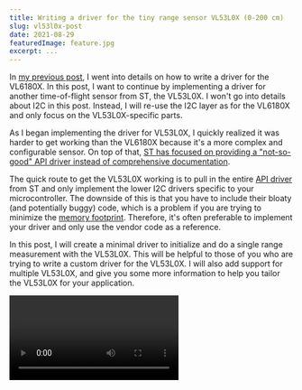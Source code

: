 ```yaml
---
title: Writing a driver for the tiny range sensor VL53L0X (0-200 cm)
slug: vl53l0x-post
date: 2021-08-29
featuredImage: feature.jpg
excerpt: ...
---
```



In [my previous post](mcu-i2c-driver), I went into details on how to write a driver for the VL6180X.
In this post, I want to continue by implementing a driver for another time-of-flight sensor from ST,
the VL53L0X. I won't go into details about I2C in this post. Instead, I will
re-use the I2C layer as for the VL6180X and only focus on the VL53L0X-specific parts.

As I began implementing the driver for VL53L0X, I quickly realized it was harder to get
working than the VL6180X because it's a more complex and configurable sensor.
On top of that, [ST has focused on providing a "not-so-good" API driver
instead of comprehensive documentation](https://community.st.com/s/question/0D50X00009XkeHcSAJ/vl53l0x-register-map).

The quick route to get the VL53L0X working is to pull in the entire [API driver](https://www.st.com/en/embedded-software/stsw-img005.html)
from ST and only implement the lower I2C drivers specific to your microcontroller. The downside of this
is that you have to include their bloaty (and potentially buggy) code, which is a problem if you are
trying to minimize the [memory footprint](https://en.wikipedia.org/wiki/Memory_footprint).
Therefore, it's often preferable to implement your driver and only use the vendor
code as a reference.

In this post, I will create a minimal driver to initialize and do a single range measurement
with the VL53L0X. This will be helpful to those of you who are trying to write a custom driver
for the VL53L0X. I will also add support for multiple VL53L0X, and give you some more information
to help you tailor the VL53L0X for your application.

<Video mp4={vl53l0x_terminal_mp4} webm={vl53l0x_terminal_webm} />

# The code
All of the code is available at [GitHub](https://github.com/artfulbytes/vl6180x_vl53l0x_msp430),
and I also share parts of it as gists in this post. The easiest way to follow along is to pull
down the repo from GitHub and then use interactive git rebase (_git rebase -i --root_) because
I have basically made a new commit after each section.

# About VL53L0X
The VL53L0X measures range by emitting light from a laser and measuring the light reflected
back on its array of [SPADs](#spad-management).

Like the VL6180X, the VL53L0X has a microcontroller on board, handling the computation and configuration, and interfaced with I2C.

It measures a range between ~0-2 meters at up to 50 Hz, but the exact performance depends on
your configuration and operating conditions.

See [ST's documentation](https://www.st.com/en/imaging-and-photonics-solutions/vl53l0x.html#documentation)
for more details.

![ ](./aboutvl53l0x.jpg)

**NOTE:** _Be careful when you solder the header pins, so you don't melt the sensor case as I've done in the image above._

# How to hook up the VL53L0X
Just as in [my previous post](mcu-i2c-driver), I will use a VL53L0X breakout board and hook it up
to a [MSP430 LaunchPad](https://www.ti.com/tool/MSP-EXP430G2). All the breakout boards
that I've seen have the same pinout:

| Pin | Description |
| --- | ----------------- |
| VIN | Support 5 V or 3.3 V (double-check your breakout board to make sure)  |
| XSHUT (GPIO0) | Set sensor in reset (useful for multi-sensor support, otherwise can be left unconnected) |
| GPIO1 | Interrupt pin (can be left unconnected if polling) |
| GND | Ground |
| SDA | I2C data line |
| SCL | I2C clock line |

At minimum - when using a single sensor and no interrupt - you must connect four pins: SDA, SCL, VIN, and GND.
My setup looks like this:

![ ](./hookup_single.jpg)

As you can see, I've moved the MSP430 DIP package from the launchpad to the solderless board. I find this makes the
prototyping a bit cleaner. If you do this, don't forget to connect the reset pull-up resistor to stop the MSP430
from endlessly rebooting. You should also connect a bypass capacitor (~0.1 uF) to prevent the current surge from the VL53L0X
from reseting the MSP430.

# Tip: Verify the VL53L0X with an Arduino
There are several Arduino libraries for the VL53L0X, and they only take 5 minutes to set up. If you have an Arduino,
please use it to sanity-check that your VL53L0X works before writing your own driver to avoid wasting time
on a faulty sensor.

* [Pololu's Arduino library](https://github.com/pololu/vl53l0x-arduino)
* [Adafruit's Arduino library](https://github.com/adafruit/Adafruit_VL53L0X)

# Verify the I2C communication
Building on top of the I2C driver from [my previous post](mcu-i2c-driver), we should create
a function to verify that we can talk to the VL53L0X. The simplest way is to read a register with
a known value. The datasheet suggests several registers:

![ ](./i2c_verify_registers.png)

The first one, 0xC0, contains the device model id, which is always 0xEE for VL53L0X.
If we read the value 0xEE from this register, we know that the VL53L0X is up and that
the I2C communication works.

<Gist id="4398a51a97bc0c5a5886c1cf7a0ff8b1" />

Running in debug mode, you should see:

![ ](./device_id_confirmed.png)

_**NOTE:** The registers on the VL53L0X are 8-bit addressed (NOT 16-bit addressed as on the VL6180X).
Make sure you use the 8-bit version of the I2C functions._

# A minimal driver
The VL53L0X is a complex sensor with many configurable registers. I won't cover them all,
instead, I aim to provide you with a minimal driver example that is capable of doing a
single range measurement.

Since ST's documentation lacks vital information, I've had to study the code they provide as
well as the library by Pololu, and after some trial and error extracted the necessary bits.

Similar to the VL6180X driver, I put all of the code for the VL53L0X driver in two files _drivers/vl53l0x.h_ and
_drivers/vl53l0x.c_.

# How to initialize the VL53L0X
There are several steps to initialize the VL53L0X, and the datasheet provides an overview
of them:

![ ](./init_steps_required.png)

The necessary steps are _device initialization_ and _temperature calibration_. We can skip the _SPAD_, _Offset_, and _Crosstalk calibration_ for our minimal driver because the default values are
good enough. These extra calibration steps are necessary when you use a cover glass.
Though, you may want to do _SPAD calibration_ later on even if you don't have a cover glass
(for more info, see [SPAD management](#spad-management)).

Once again, it's helpful to define the registers at the top of the C file. ST unfortunately
doesn't provide a complete register map for the VL53L0X, so instead, we have to extract the values from the
code they provide.

<Gist id="5f03cb796a6ab6e9c1bd7ad33856d356" />

## Device initialization
The _device initialization_ is divided into two steps, _data initialization_ and _static initialization_.

_Data initialization_ sets the voltage mode (1v8 or 2v8), the I2C mode (standard or fast), and
retrieves the value for the stop variable. The stop variable is used for initiating the stop
sequence when doing range measurement. It's not obvious why this stop
variable exists.

I set the voltage mode to 2v8 because that's what my breakout board is designed for (and
probably most others). I set the I2C mode to standard because the I2C driver is configured
for standard mode (100 kHz).

<Gist id="7b222591f6612d8a5acda40d0781dd8b" />

_Static initialization_ loads the default tuning settings, enables interrupt, and sets the sequence steps.

ST provides the default tuning settings (without explanation) in their API driver.

<Gist id="21beb6e88cf33d9679cb0f309f29d6cf" />

Interrupt settings are explained a bit more in section 6.8 of [UM2039](https://www.google.com/url?sa=t&rct=j&q=&esrc=s&source=web&cd=&ved=2ahUKEwj67Zq8pZjyAhVD-yoKHYviCM0QFnoECAQQAw&url=https%3A%2F%2Fwww.st.com%2Fresource%2Fen%2Fuser_manual%2Fdm00279088-world-smallest-timeofflight-ranging-and-gesture-detection-sensor-application-programming-interface-stmicroelectronics.pdf&usg=AOvVaw3un_hZht-P4RhO0KblWPF4). Even if we are not using the
interrupt pin, we must still enable interrupt to poll the interrupt register.
I also configure the pin to be active low since my breakout board pulls the pin up by default.
Lastly, we should ensure the interrupt is cleared.

<Gist id="52861dfbd456c882d6f39daeb7c684cf" />

The range measuring process is divided into a sequence of steps, and we should explicitly enable
the steps we want to use. They have not explained in detail anywhere, but there are five of them:

| Sequence step | Description (my guess) |
| -------- | ----------- |
| Minimum signal rate check (MSRC)  | Check if the signal rate is below a certain threshold, return error value if it is |
| Target CentreCheck (TCC) | Check to see if the target is centered? |
| Dynamic SPAD selection (DSS) | Dynamically select the active SPADs to avoid saturating from too much light |
| Pre Range | First stage of range measuring (I don't know what it does) |
| Final Range | Second stage of range measuring (I don't know what it does) |

Following what ST does, I enable everything but MSRC and TCC.

<Gist id="ee9516c175c049722a58b5ea2aad9e4a" />

And the full static_init function:

<Gist id="d66e197a9c16b8ae88213b0da05adc1a" />

## Temperature calibration
Apart from the basic initialization, we need to calibrate to compensate for temperature, which is
explained in the [datasheet](https://www.st.com/resource/en/user_manual/um2039-world-smallest-timeofflight-ranging-and-gesture-detection-sensor-application-programming-interface-stmicroelectronics.pdf):

![ ](./ref_calibration_quote.png)

Glancing at the ST API driver once again, I created the corresponding code:

<Gist id="67f79623115cbdb63bbbce14129cfbc2" />

Finally, we should define the "public" init function, which calls all of the
init functions we have defined.

<Gist id="5b397c8f4e6a8d0b7ad5de8ccc1c48b0" />

After calling this function, the sensor is ready for range measuring.

For the complete code until this point, look at [this commit](https://github.com/artfulbytes/vl6180x_vl53l0x_msp430/tree/74077f757891038e91d9229ce346d8c920343264).

# Single range measurement
Once the sensor is initialized, it only takes a few lines of code to do a single
range measurement. These are the steps:

1. Stop any ongoing range measuring
2. Trigger a new range measurement
3. Wait for it to start
4. Poll interrupt
5. Read range
6. Clear the interrupt

And in code:

<Gist id="037b3666136441521e2a9f7880a28aa4" />

[The complete code until this point](https://github.com/artfulbytes/vl6180x_vl53l0x_msp430/tree/74077f757891038e91d9229ce346d8c920343264).

# Multi-sensor support
We got a single sensor working, but let's also add multi-sensor support.

When using multiple VL53L0X on the same I2C bus, we have the same problem as with the
VL6180X, we get bus collision because they share the same default I2C address. We solve it
the same way: put all sensors in hardware standby and then power them up and
configure their address individually. This solution is described in the application
note [AN4846](https://www.google.com/url?sa=t&rct=j&q=&esrc=s&source=web&cd=&cad=rja&uact=8&ved=2ahUKEwi35MnZyJnyAhVGpIsKHYpADdkQFnoECAcQAw&url=https%3A%2F%2Fwww.st.com%2Fresource%2Fen%2Fapplication_note%2Fan4846-using-multiple-vl53l0x-in-a-single-design-stmicroelectronics.pdf&usg=AOvVaw1gsS6wE0wQB6f2BR1CKrqs).

## How to hook up multiple VL53L0X
Besides connecting the sensors to the VCC, GND, SDA, and SCL pin, we should also connect the XSHUT (GPIO0) pin
for hardware standby. I will be using three sensors as an example and connect their XSHUT to p1.0, p1.1
and p1.2 of the MSP430.

![ ](./hookup_multi.jpg)

**NOTE:** _Consider the pull-up resistance if you use many breakout boards. The effective resistance
may become too low if you use many breakout boards, and you may need to desolder the pull-ups from some
of them. Though three boards worked fine for me (~3.3 kOhm pull-up)._

## Modify the driver to support multiple sensors
The code is almost identical to VL6180X, so please read [my other post](mcu-i2c-driver) for more
details. One difference is that there is no "fresh out of reset" register, so we read the
device id register instead. Another is that VL53L0X returns 8190 or 8191 when nothing is
blocking them, but this is by default. Note, I'm not sure, but the limit checks may affect this return value
(see [Ranging profiles](#ranging-profiles)).

The new code (probably easier to study [the commit on GitHub](https://github.com/artfulbytes/vl6180x_vl53l0x_msp430/tree/e5e895f8150d3d56e41b571badeaef26355b4aeb)):

<Gist id="90b31ec3df0c8caf2e8e3630882b5ac9" />

# Additional notes
This post aimed to give you a minimal code example for VL53L0X. There is much more you
can configure to better adapt the VL53L0X for you application. I won't go into everything, but
I do want to talk about some of it in this section.

## SPAD management
One thing that ST doesn't explain in detail is the configuration of the SPAD array.

The [single-photon avalanche diodes (SPADs)](https://en.wikipedia.org/wiki/Single-photon_avalanche_diode) array is
the set of diodes that measures the reflected light that's emitted by the laser. The VL53L0X has 16x16 = 256 of
them, but only a handful of them should be used to achieve a good signal rate. Exactly which SPADs to enable
depends on the particular VL53L0X, operating conditions, and whether a cover glass is used or not.

During production, ST calibrates and generates a good reference SPAD map, which marks the best diodes (I think)
among the 256 diodes. This map is different for each VL53L0X unit, and ST saves it to the non-volatile memory (NVM).

From what I've extracted, we basically have three options for configuring the SPADs:

**Option 1: Do nothing**: By default, the SPADs are enabled according to the good reference SPAD map

**Option 2: Enable a subset of the good reference map**: Only a subset of the good reference SPAD map should be enabled for optimal signal rate. ST also saves the number and type of SPADs to enable from the good reference SPAD map, which is based on the SPAD calibration they run in production. We can retrieve these values from NVM to reconfigure the SPAD map accordingly.

**Option 3: Run SPAD management calibration:** We can run the SPAD management calibration ourselves to determine the best SPADs to enable from the good reference SPAD map.

I quickly compared all three using a breakout board (no cover glass) and in relatively normal operating
conditions. In my case, the difference is small, but **option 2** gives slightly better readings than **option 1**, and
**option 3** slightly better than **option 2**. The difference is likely much more noticeable with a cover glass.

The code we have written so far relies on **option 1**. I will go ahead and also implement **option 2**, but
then only discuss **option 3**.

### SPADs
Before moving on, there are a few things you should know about the SPADs.

There are two types of SPADs,  _aperture_ and _non-aperture_, and only one type of SPAD should
be enabled simultaneously. ST doesn't explain the difference between these two, but if it's
related to the [aperture](https://en.wikipedia.org/wiki/Aperture) concept of a digital camera,
it probably means that the aperture SPADs are covered to capture less light.

In total, there are 16x16=256 SPADs divided into four quadrants where the third quadrant is non-aperture
and the rest is aperture. And if I've interpreted ST's code right, we should only enable SPADs
within an area of 44 SPADs. ST has also hardcoded the start of this area to the 180th diode,
meaning the area only spans the third and fourth quadrant.

### Option 2: Load SPAD config from NVM
To load the SPAD configuration from the NVM, we must set up the registers to read the data from NVM,
and then create and write the SPAD configuration accordingly. We should do this as part of the _static
initialization_.

Below I've extracted the required parts from the ST driver and tried to simplify it as much
as possible:

<Gist id="ab4e497f302e0c5d7414f630af3a5c3b" />

**NOTE:** _To save some lines of code, we can read the good reference SPAD map directly from the
SPAD configuration register instead of from the NVM._

### Option 3: Reference SPAD calibration
To get the best SPAD configuration, you should do SPAD calibration, which ST further explains:

![ ](./st_spad_calibration_quote.png)

I won't implement it, but if you are interested, you should refer to _VL53L0X_PerformRefSpadManagement_ in
ST's API code. It takes some tedious code to get this working, so before you do, measure the difference with an Arduino
first (Adafruit's library has support). You could also take a shortcut by extracting the resulting SPAD map
using the Arduino and hard-code those values in your code.

**NOTE:** _SPAD calibration doesn't produce a new reference SPAD map. It only finds an optimal subset of
SPADs to activate from the good reference map already stored in the NVM._

**NOTE:** _Every sensor unit is unique, so you must run the SPAD calibration for each sensor._

## Ranging profiles
Apart from configuring the SPAD map, you can configure the VL53L0X with different ranging
profiles for a trade-off between speed, accuracy, and range. ST provides four example profiles:

![ ](./example_range_profiles.png)

The API document explains what you need to do to configure each example profile. If you want something
other than the default profile, you should read the API documentation and refer to these ST API functions:

_VL53L0X_SetLimitCheckValue_: Change the limit checks, i.e., longer range at the cost of more false positives

_VL53L0X_SetMeasurementTiming BudgetMicroSeconds_: Set the total time allowed for single range measurement, i.e., shorter time at the cost of accuracy.

_VL53L0X_SetVcselPulsePeriod_: Change the laser pulse period. A longer pulse period potentially gives a longer range.

## Continuous (timed) mode
The VL53L0X can operate in two modes: _single_ and _continuous_. In _single mode_, which we used in previous
sections, we must start the range measuring each time. In _continuos mode_, range measurements run
automatically one after another, immediately or with a set interval (intermeasurement period).
If you want to use _continuous mode_ you should refer to the following ST API functions:

_VL53L0X_StartMeasurement()_

_VL53L0X_SetInterMeasurementPeriod MilliSeconds()_

_VL53L0X_GetInterMeasurementPeriod MilliSeconds()_

## Other things to look into

**Improve initialization time:** It's unnecessary to do the calibration each power-up. You can cut down startup time
by saving the values to persistent memory

**Interrupt:**
It's generally a good idea to wait for an interrupt rather than polling a register, especially if you configure the sensor to operate in continuous mode.

**Error handling:**
I've kept error reporting to a bare minimum. You may want to report and handle errors better in your application.

**Cover glass:** If you use a cover glass, you must do the additional calibration.

**Many sensors:** A tip is to add a GPIO expander if you use many sensors and run out of pins on your
microcontroller. You may also want to use different range profiles for the individual sensors.

**Gesture recognition:** VL53L0X is not only for range measurement, it also supports gesture recognition.

# Recommended reading
First of all, have a look at [the previous post](mcu-i2c-driver).

The bulk of the documentation is to be found at [ST's page for VL53L0X](https://www.st.com/en/imaging-and-photonics-solutions/vl53l0x.html#documentation):
* [User manual UM2039](https://www.st.com/resource/en/user_manual/um2039-world-smallest-timeofflight-ranging-and-gesture-detection-sensor-application-programming-interface-stmicroelectronics.pdf)
* [UM2039 API manual](https://www.st.com/resource/en/application_note/an4846-using-multiple-vl53l0x-in-a-single-design-stmicroelectronics.pdf)
* [AN4846 Using multiple sensors](https://www.st.com/resource/en/application_note/an4846-using-multiple-vl53l0x-in-a-single-design-stmicroelectronics.pdf)
* [A power point describing the technology in VL53L0X, VL6180X, and VL53L1X](https://www.st.com/content/ccc/resource/sales_and_marketing/presentation/product_presentation/group0/e0/84/0c/fb/11/ec/49/1d/SensorsLive_LiDAR_Chip/files/SensorsLive_LiDAR_Chip.pdf/jcr:content/translations/en.SensorsLive_LiDAR_Chip.pdf)

Have a look at the Arduino libraries as well, especially the one from Pololu because it doesn't rely on
ST's API code.

* [Pololu's Arduino library](https://github.com/pololu/vl53l0x-arduino)
* [Adafruit's Arduino library](https://github.com/adafruit/Adafruit_VL53L0X)

# Final words
I must admit it was a hassle to get this sensor working. On paper, the VL53L0X is a
powerful range sensor in a small package for an affordable price, but its complexity
and incomplete documentation makes it time-consuming to set up. ST does provide an extensive
driver layer, but many times, you don't want to pull in an entire third-party driver layer
into your project.

I have provided you with a minimal and portable code example for getting
the VL53L0X up and running. In addition, I have given you information to help you
better configure the VL53L0X for your application.

[The complete code here](https://github.com/artfulbytes/vl6180x_vl53l0x_msp430).


